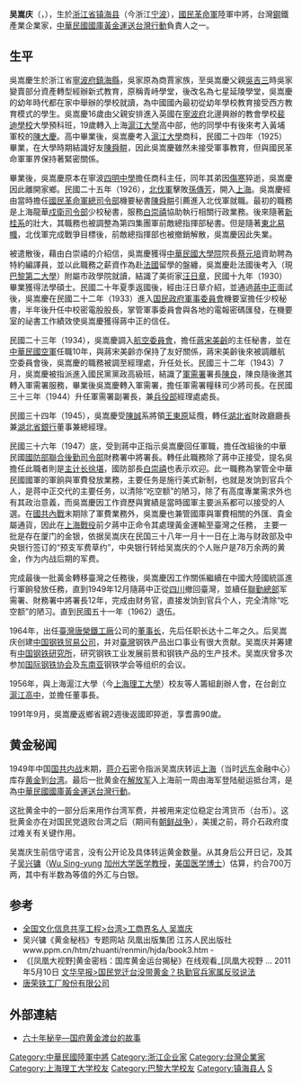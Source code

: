 {{Multiple issues|
{{BLPsources|time=2021-02-26T03:32:37+00:00}}
{{No footnotes|time=2021-02-26T03:32:37+00:00}}
|expand=吴嵩庆 （not 不是 吴崧庆）}}
{{Infobox Officeholder
|姓名=吳嵩慶
|圖像=File:吳嵩慶.jpg
|圖像大小=300px
|圖像說明=吳嵩慶先生  
| 字       = 
| 號       = 
| 別名     = 
| 出生名   = 
| 出生日期 = 1901年
| 出生地點 = {{QING}}[[浙江省|浙江省]][[镇海县|镇海县]]
| 逝世日期 = {{death year and age|1991|1901}}
| 逝世地點 = {{ROC}}[[臺北市|臺北市]]
| 死因     = 
| 墓地     = 
| 墓地座標 = 
| 籍貫     = 
| 國籍     = {{ROC}}
| 公民權   = 
| 政黨     = 
| 其他政黨 = 
| 身高     = 
| 配偶     = 
| 伴侶     = 
| 兒女     = 
| 父母     = 
| 親屬     = 
| 居住地   = 
| 學歷     = 法學碩士
| 母校     = 
| 職業     = [[軍人|軍人]]<br>[[企业家|企业家]]
| 專業     = 
| 知名原因 = [[中華民國國庫黃金運送台灣行動|協助中華民國政府運輸黃金至臺灣]]
| 著作     = 
| 宗教信仰 = [[基督教|基督教]]
| 獲獎     = 
| 簽名     = 
| 腳註     = 
}}

'''吴嵩庆'''（{{lang-en|Samuel Sung-ching Wu}}，{{bd|1901年2月27日||1991年9月}}），生於[[浙江省|浙江省]][[镇海县|镇海县]]（今浙江[[宁波|宁波]]），[[國民革命軍|國民革命軍]]陸軍中將，台灣[[鋼|鋼]]鐵產業企業家，[[中華民國國庫黃金運送台灣行動|中華民國國庫黃金運送台灣行動]]負責人之一。

==生平==
吳嵩慶生於浙江省[[宁波府|寧波府]][[鎮海縣|鎮海縣]]，吳家原為商賈家族，至吳嵩慶父親[[吳吉三|吳吉三]]時吳家變賣部分資產轉型經辦新式教育，原稱青峙學堂，後改名為七星延陵學堂，吳嵩慶的幼年時代都在家中舉辦的學校就讀，為中國國內最初從幼年學校教育接受西方教育模式的學生。吳嵩慶16歲由父親安排進入英國在[[寧波府|寧波府]]北邊興辦的教會學校[[裴迪學校|裴迪學校]]大學預科班，19歲轉入上海[[滬江大學|滬江大學]]高中部，他的同學中有後來考入黃埔軍校的[[陳大慶|陳大慶]]。高中畢業後，吳嵩慶考入[[滬江大學|滬江大學]]商科，民國二十四年（1925）畢業，在大學時期結識好友[[陳舜畊|陳舜畊]]，因此吳嵩慶雖然未接受軍事教育，但與國民革命軍軍界保持著緊密關係。

畢業後，吳嵩慶原本在寧波[[四明中學|四明中學]]擔任商科主任，同年其弟因[[傷寒|傷寒]]猝逝，吳嵩慶因此離開家鄉。民國二十五年（1926），[[國民革命軍北伐|北伐軍]]擊敗[[孫傳芳|孫傳芳]]，開入[[上海|上海]]。吳嵩慶經由當時擔任[[國民革命軍總司令部|國民革命軍總司令部]]機要秘書[[陳舜畊|陳舜畊]]引薦進入北伐軍就職。最初的職務是上海龍華[[上海戍衛司令部|戍衛司令部]]少校秘書，服務[[白崇禧|白崇禧]]協助執行相關行政業務。後來隨著[[新桂系|新桂系]]的壯大，其職務也被調整為第四集團軍前敵總指揮部秘書。但是隨著[[東北易幟|東北易幟]]，北伐軍完成戰爭目標後，前敵總指揮部也被撤銷解散，吳嵩慶因此失業。

被遣散後，藉由白崇禧的介紹信，吳嵩慶獲得[[中華民國大學院|中華民國大學院]]院長[[蔡元培|蔡元培]]資助聘為特約編譯員，並以此職務之薪資作為赴[[法國|法國]]留學的盤纏，吳嵩慶赴法國後考入{{link-en|巴黎大學法學院|Paris Law Faculty}}（現[[巴黎第二大學|巴黎第二大學]]）附屬市政學院就讀，結識了美術家[[汪日章|汪日章]]，民國十九年（1930）畢業獲得法學碩士。民國二十年夏季返國後，經由汪日章介紹，並通過[[蔣中正|蔣中正]]面試後，吳嵩慶在民國二十二年（1933）進入[[国民政府軍事委員會|国民政府軍事委員會]]機要室擔任少校秘書，半年後升任中校密電股股長，掌管軍事委員會與各地的電報密碼匯發，在機要室的祕書工作績效使吳嵩慶獲得蔣中正的信任。

民國二十三年（1934），吳嵩慶調入[[国民政府航空委員會|航空委員會]]，擔任[[蔣宋美齡|蔣宋美齡]]的主任秘書，並在[[中華民國空軍|中華民國空軍]]任職10年，與蔣宋美齡亦保持了友好關係，蔣宋美齡後來被調離航空委員會後，吳嵩慶的職務被調至經理處，升任处长。民國三十二年（1943）7月，吳嵩慶被指派進入國民黨黨政高級班，結識了[[軍需省|軍需署]]署長[[陳良_(1896年)|陳良]]，陳良隨後邀其轉入軍需署服務，畢業後吳嵩慶轉入軍需署，擔任軍需署糧秣司少將司長。在民國三十三年（1944）升任軍需署副署長，兼[[兵役部|兵役部]]經理處處長。

民國三十四年（1945），吳嵩慶受[[陳誠|陳誠]]系將領[[王東原|王東原]]延攬，轉任[[湖北省|湖北省]]財政廳廳長兼[[湖北省銀行|湖北省銀行]]董事兼總經理。

民國三十六年（1947）底，受到蔣中正指示吳嵩慶回任軍職，擔任改組後的中華民國[[國防部聯合後勤司令部|國防部聯合後勤司令部]]財務署中將署長。轉任此職務除了蔣中正接受，提名吳擔任此職者則是[[主教長|主计长]][[徐堪|徐堪]]，國防部長[[白崇禧|白崇禧]]也表示欢迎。此一職務為掌管全中華民國國軍的軍餉與軍費發放業務，主要任务是施行美式新制，也就是发饷到官兵个人，是蒋中正交代的主要任务，以清除“吃空额”的陋习，除了有高度專業需求外也有其政治意義，而吳嵩慶因工作資歷與實績是當時國軍主要派系都可以接受的人選。在[[國共內戰|國共內戰]]末期除了軍費業務外，吳嵩慶也兼管國庫與軍費相關的外匯、貴金屬通貨，因此在[[上海戰役|上海戰役]]前夕蔣中正命令其處理黃金運輸至臺灣之任務， 主要一批是存在厦门的金银，依据吴嵩庆在民国三十八年一月十一日在上海与财政部及中央银行签订的“预支军费草约”，中央银行转给吴嵩庆的个人账户是78万余两的黄金，作为内战后期的军费。

完成最後一批黃金轉移臺灣之任務後，吳嵩慶因工作關係繼續在中國大陸國統區進行軍餉發放任務，直到1949年12月隨蔣中正從[[四川|四川]]撤回臺灣，並續任[[聯勤總部|聯勤總部]]军需署、財務署中將署長12年，完成由财务官，直接发饷到官兵个人，完全清除“吃空额”的陋习。直到民國五十一年（1962）退伍。

1964年，出任[[臺灣|臺灣]][[唐榮鐵工廠|唐榮鐵工廠]]公司的[[董事长|董事长]]，先后任职长达十二年之久。后吴嵩庆创建[[中国钢铁贸易公司|中国钢铁贸易公司]]，并对[[臺灣|臺灣]]钢铁产品出口事业有很大贡献。吴嵩庆并筹建有[[中国钢铁研究所|中国钢铁研究所]]，研究钢铁工业发展前景和钢铁产品的生产技术。吴嵩庆曾多次参加[[国际钢铁协会|国际钢铁协会]]及[[东南亚|东南亚]]钢铁学会等组织的会议。

1956年，與上海滬江大學（今[[上海理工大學|上海理工大學]]）校友等人籌組創辦人會，在台創立[[滬江高中|滬江高中]]，並擔任董事長。

1991年9月，吳嵩慶返鄉省親2週後返國即猝逝，享耆壽90歲。

==黄金秘闻==

1949年中国[[国共内战|国共内战]]末期，[[蒋介石|蒋介石]]密令指派吴嵩庆转运[[上海|上海]]（当时[[远东|远东]]金融中心）库存[[黄金|黄金]]到[[台湾|台湾]]。最后一批黄金在[[解放军|解放军]]入上海前一周由海军登陆艇运抵台湾，是為[[中華民國國庫黃金運送台灣行動|中華民國國庫黃金運送台灣行動]]。

这批黄金中的一部分后来用作台湾军费，并被用来定位稳定台湾货币（台币）。这批黄金亦在对国民党退败台湾之后（期间有[[朝鲜战争|朝鲜战争]]），美援之前，蒋介石政府度过难关有关键作用。

吴嵩庆生前信守诺言，没有公开论及具体转运黄金数量。从其身后公开日记，及其子[[吴兴镛|吴兴镛]]（[[Wu_Sing-yung|Wu Sing-yung]] [[加州大学|加州大学]][[医学教授|医学教授]]，[[美国|美国]][[医学博士|医学博士]]）估算，约合700万两，其中有半数為等值的外汇与白银。

==参考==
*[https://web.archive.org/web/20070929152900/http://edit.ndcnc.gov.cn/datalib/2003/Character/DL/DL-20031230162345/ 全国文化信息共享工程>台湾>工商界名人 吴嵩庆]
* 吴兴镛《黄金秘档》专题网站 凤凰出版集团 江苏人民出版社 www.ppm.cn/htm/zhuanti/renmin/hjda/book3.htm - 
*《[凤凰大视野]黄金密档：国库黄金运台揭秘》在线观看_[凤凰大视野 ... 2011年5月10日 [http://www.zaobao.com/special/newspapers/2004/11/others121104bb.html 文华早报>国民党迁台没带黄金？执勤官兵家属反驳说法 ]{{Wayback|url=http://www.zaobao.com/special/newspapers/2004/11/others121104bb.html |date=20050207095640 }}
* [https://web.archive.org/web/20120802082627/http://www.tangeng.com.tw/ 唐荣铁工厂股份有限公司]

==外部連結==
*[http://www.bbc.co.uk/zhongwen/simp/institutional/2009/09/090926_taiwan_gold_vic.shtml 六十年秘辛—国府黄金渡台的故事]{{Wayback|url=http://www.bbc.co.uk/zhongwen/simp/institutional/2009/09/090926_taiwan_gold_vic.shtml |date=20090930104033 }}

{{DEFAULTSORT:W}}
[[Category:中華民國陸軍中將|Category:中華民國陸軍中將]]
[[Category:浙江企业家|Category:浙江企业家]]
[[Category:台灣企業家|Category:台灣企業家]]
[[Category:上海理工大学校友|Category:上海理工大学校友]]
[[Category:巴黎大学校友|Category:巴黎大学校友]]
[[Category:镇海县人|Category:镇海县人]]
[[Category:吴姓|S]]